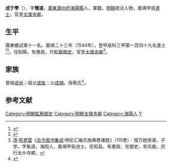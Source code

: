 {{明清人物信息框
| 姓名 = 成于學
| 原名 =
| 圖片名稱= 
| 圖片大小 =
| 圖片說明 = 
| 最高職務 = 太僕寺卿
| 國家 = 大明 
| 爵位 =
| 籍貫 = 廣東潮州府海陽縣
| 族裔 = 
| 字號 = 字懷道
| 諡號 =
| 出生日期 = 生年不詳
| 出生地點 = 
| 逝世日期 = 卒年不詳
| 逝世地點 =
| 墓葬 =
| 配偶 = 
| 親屬 = 
| 出身 =
* 嘉靖二十三年甲辰科同進士出身
| 經歷 =
| 著作 =  
}}
'''成于學'''（{{bd|？||？|catIdx=}}），字'''懷道'''，[[廣東|廣東]][[潮州府|潮州府]][[海陽縣|海陽縣]]人，軍籍，[[明朝|明朝]]政治人物，嘉靖甲辰[[進士|進士]]，官至[[太僕寺卿|太僕寺卿]]。

== 生平 ==
廣東鄉試第十一名。嘉靖二十三年（1544年），登甲辰科三甲第一百四十九名進士<ref>{{Cite book|title=《皇明贡举考》卷五|author=[[张朝瑞|张朝瑞]]|publisher=《续修四库全书》史部第828册|year=|isbn=|location=|pages=}}</ref><ref>{{Cite book|title=贡举志五种 上|author=鲁小俊，江俊伟著|publisher=武汉大学出版社|year=2009|isbn=978-7-307-07043-1|location=武汉|pages=}}</ref>。任知縣，有惠政，升[[監察御史|監察御史]]，官至[[太僕寺卿|太僕寺卿]]<ref>[[清|清]]·[[陈梦雷|陈梦雷]]《[[古今图书集成|古今图书集成]]·明伦汇编氏族典卷诸姓》（115卷）：按万姓统谱，子学，字象道，海阳人，嘉靖甲辰进士。任知县，有惠政，任御史，有风裁，历行太仆寺卿。</ref>。

== 家族 ==
曾祖[[成尚|成尚]]；祖父[[成胤|成胤]]；父[[成瑚|成瑚]]。母蔡氏<ref>{{Cite book|title=天一阁藏明代科举录选刊 登科录 点校本|author=龚延明主编|publisher=宁波出版社|year=2016|isbn=978-7-5526-2320-8|location=宁波|pages=|quote=《天一閣藏明代科舉錄選刊.登科錄》之《嘉靖二十三年甲辰科進士登科錄》}}</ref>。

==参考文献==
{{reflist}}

{{嘉靖二十三年甲辰科殿試金榜}}

{{DEFAULTSORT:Cheng成}}
[[Category:明朝監察御史|Category:明朝監察御史]]
[[Category:明朝太僕寺卿|Category:明朝太僕寺卿]]
[[Category:海陽人|Category:海陽人]]
[[Category:成姓|Y]]